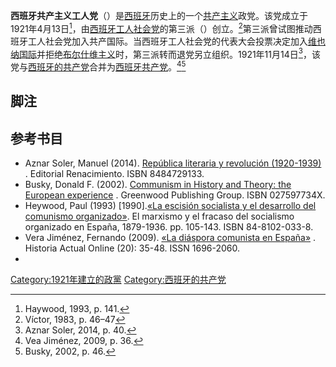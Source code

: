 {{for|1973年成立的同名政党|西班牙共产主义工人党}}
{{Infobox political party
| name = 西班牙共产主义工人党
| native_name = Partido Comunista Obrero Español
| logo = 
| colorcode = red
| leader = 
| president = 
| chairman = 
| general_secretary = 
| first_secretary = 
| secretary_general = 
| presidium = 
| secretary = 
| spokesperson = 
| foundation = {{start date|1921|4|13}}<ref>{{Cite web|url=http://elpais.com/diario/1995/04/17/espana/798069609_850215.html|work=El País|date=1995-04-17|title=Una historia de rupturas y abandonos|access-date=2018-10-25|archive-date=2019-04-12|archive-url=https://web.archive.org/web/20190412004319/https://elpais.com/diario/1995/04/17/espana/798069609_850215.html|dead-url=no}}</ref>
| dissolution = 1921年11月14日
| 并入 = [[西班牙共产党|西班牙共产党]]
| ideology = [[共产主义|共产主义]]<br/>[[马克思主义|马克思主义]]
| headquarters = 
| international = [[共产国际|共产国际]]
| website = 
| country = 西班牙
}}
'''西班牙共产主义工人党'''（{{lang-es|Partido Comunista Obrero Español}}）是[[西班牙|西班牙]]历史上的一个[[共产主义|共产主义]]政党。该党成立于1921年4月13日<ref>Haywood, 1993, p. 141.</ref>，由[[西班牙工人社会党|西班牙工人社会党]]的第三派（{{lang-es|terceristas}}）创立。<ref>Víctor, 1983, p. 46–47</ref>第三派曾试图推动西班牙工人社会党加入共产国际。当西班牙工人社会党的代表大会投票决定加入[[维也纳国际|维也纳国际]]并拒绝[[布尔什维主义|布尔什维主义]]时，第三派转而退党另立组织。1921年11月14日<ref>Aznar Soler, 2014, p. 40.</ref>，该党与[[西班牙的共产党|西班牙的共产党]]合并为[[西班牙共产党|西班牙共产党]]。<ref>Vea Jiménez, 2009, p. 36.</ref><ref>Busky, 2002, p. 46.</ref>

==脚注==
{{reflist|2}}

==参考书目==
{{commonscat|Partido Comunista Obrero Español}}
*Aznar Soler, Manuel (2014). [http://books.google.es/books?id=fn5GAwAAQBAJ República literaria y revolución (1920-1939)] {{Wayback|url=http://books.google.es/books?id=fn5GAwAAQBAJ |date=20141101004920 }}. Editorial Renacimiento. ISBN 8484729133.{{es}}
*Busky, Donald F. (2002). [http://books.google.es/books?id=UABjSQ5v2_8C Communism in History and Theory: the European experience] {{Wayback|url=http://books.google.es/books?id=UABjSQ5v2_8C |date=20141101000436 }}. Greenwood Publishing Group. ISBN 027597734X.{{en}}
*Heywood, Paul (1993) [1990].[https://web.archive.org/web/20141031121208/http://www.editorial.unican.es/sites/default/files/descargaslibros/El%20marxismo%20y%20el%20fracaso%20del%20socialismo%20organizado%20en%20Espa__a_%201879-1936.pdf «La escisión socialista y el desarrollo del comunismo organizado»]. El marxismo y el fracaso del socialismo organizado en España, 1879-1936. pp. 105-143. ISBN 84-8102-033-8.{{es}}
*Vera Jiménez, Fernando (2009). [http://www.historia-actual.org/Publicaciones/index.php/haol/article/view/313/300 «La diáspora comunista en España»] {{Wayback|url=http://www.historia-actual.org/Publicaciones/index.php/haol/article/view/313/300 |date=20150924030314 }}. Historia Actual Online (20): 35-48. ISSN 1696-2060.{{es}}
*{{Cite book|title = The Communist Party in Spain|last = Víctor|first = Alba|publisher = Transaction Publishers|year = 1983|isbn = 1412819997|language=en }}
{{Communist-party-stub}}
{{西班牙共产党}}
{{Authority control}}
[[Category:1921年建立的政黨|Category:1921年建立的政黨]]
[[Category:西班牙的共产党|Category:西班牙的共产党]]